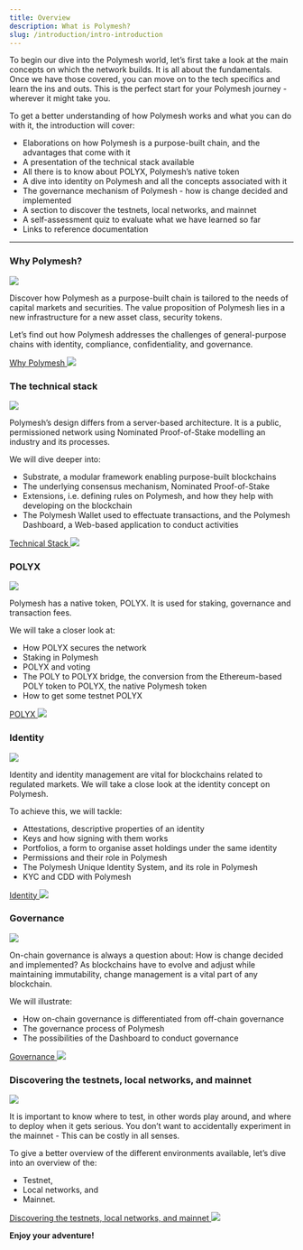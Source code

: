 ```yaml
---
title: Overview
description: What is Polymesh?
slug: /introduction/intro-introduction
---
```



To begin our dive into the Polymesh world, let’s first take a look at the main concepts on which the network builds. It is all about the fundamentals. Once we have those covered, you can move on to the tech specifics and learn the ins and outs. This is the perfect start for your Polymesh journey - wherever it might take you.

To get a better understanding of how Polymesh works and what you can do with it, the introduction will cover:
* Elaborations on how Polymesh is a purpose-built chain, and the advantages that come with it
* A presentation of the technical stack available
* All there is to know about POLYX, Polymesh’s native token
* A dive into identity on Polymesh and all the concepts associated with it
* The governance mechanism of Polymesh - how is change decided and implemented
* A section to discover the testnets, local networks, and mainnet
* A self-assessment quiz to evaluate what we have learned so far
* Links to reference documentation


***

<div class="box-overview-card-dyn">
	<h3>Why Polymesh?</h3>
	<div class="content">
		<img class="inline-image-float-right" src="/tmpAssets/01_why_polymesh-01.svg"/>
		<p>Discover how Polymesh as a purpose-built chain is tailored to the needs of capital markets and securities. The value proposition of Polymesh lies in a new infrastructure for a new asset class, security tokens.</p>
		<p>Let’s find out how Polymesh addresses the challenges of general-purpose chains with identity, compliance, confidentiality, and governance.</p>
		<a class="action-link" href="intro-why-polymesh" target="_self">
			Why Polymesh
			<img src="/icon-arrow-right.svg"/>
		</a>
	</div>
</div>

<div class="box-overview-card-dyn">
	<h3>The technical stack</h3>
	<div class="content">
		<img class="inline-image-float-right" src="/tmpAssets/02_technical_stack-01.svg"/>
		<p>Polymesh’s design differs from a server-based architecture. It is a public, permissioned network using Nominated Proof-of-Stake modelling an industry and its processes.</p>
		<p>We will dive deeper into:</p>
		<ul>
			<li>Substrate, a modular framework enabling purpose-built blockchains</li>
			<li>The underlying consensus mechanism, Nominated Proof-of-Stake</li>
			<li>Extensions, i.e. defining rules on Polymesh, and how they help with developing on the blockchain</li>
			<li>The Polymesh Wallet used to effectuate transactions, and the Polymesh Dashboard, a Web-based application to conduct activities</li>
		</ul>
		<a class="action-link" href="#">
			Technical Stack
			<img src="/icon-arrow-right.svg"/>
		</a>
	</div>
</div>

<div class="box-overview-card-dyn">
	<h3>POLYX</h3>
	<div class="content">
		<img class="inline-image-float-right" src="/tmpAssets/03_polyx-01.svg"/>
		<p>Polymesh has a native token, POLYX. It is used for staking, governance and transaction fees.</p>
		<p>We will take a closer look at:</p>
		<ul>
			<li>How POLYX secures the network</li>
			<li>Staking in Polymesh</li>
			<li>POLYX and voting</li>
			<li>The POLY to POLYX bridge, the conversion from the Ethereum-based POLY token to POLYX, the native Polymesh token</li>
			<li>How to get some testnet POLYX</li>
		</ul>
		<a class="action-link" href="#">
			POLYX
			<img src="/icon-arrow-right.svg"/>
		</a>
	</div>
</div>

<div class="box-overview-card-dyn">
	<h3>Identity</h3>
	<div class="content">
		<img class="inline-image-float-right" src="/tmpAssets/04_identity-01.svg"/>
		<p>Identity and identity management are vital for blockchains related to regulated markets. We will take a close look at the identity concept on Polymesh.</p>
		<p>To achieve this, we will tackle:</p>
		<ul>
			<li>Attestations, descriptive properties of an identity</li>
			<li>Keys and how signing with them works</li>
			<li>Portfolios, a form to organise asset holdings under the same identity</li>
			<li>Permissions and their role in Polymesh</li>
			<li>The Polymesh Unique Identity System, and its role in Polymesh</li>
			<li>KYC and CDD with Polymesh</li>
		</ul>
		<a class="action-link" href="#">
			Identity
			<img src="/icon-arrow-right.svg"/>
		</a>
	</div>
</div>

<div class="box-overview-card-dyn">
	<h3>Governance</h3>
	<div class="content">
		<img class="inline-image-float-right" src="/tmpAssets/05_governance-01.svg"/>
		<p>On-chain governance is always a question about: How is change decided and implemented? As blockchains have to evolve and adjust while maintaining immutability, change management is a vital part of any blockchain.</p>
		<p>We will illustrate:</p>
		<ul>
			<li>How on-chain governance is differentiated from off-chain governance</li>
			<li>The governance process of Polymesh</li>
			<li>The possibilities of the Dashboard to conduct governance</li>
		</ul>
		<a class="action-link" href="#">
			Governance
			<img src="/icon-arrow-right.svg"/>
		</a>
	</div>
</div>

<div class="box-overview-card-dyn">
	<h3>Discovering the testnets, local networks, and mainnet</h3>
	<div class="content">
		<img class="inline-image-float-right" src="/tmpAssets/06_testnets_mainnet-01.svg"/>
		<p>It is important to know where to test, in other words play around, and where to deploy when it gets serious. You don’t want to accidentally experiment in the mainnet - This can be costly in all senses.</p>
		<p>To give a better overview of the different environments available, let’s dive into an overview of the:</p>
		<ul>
			<li>Testnet,</li>
			<li>Local networks, and</li>
			<li>Mainnet.</li>
		</ul>
		<a class="action-link" href="#">
			Discovering the testnets, local networks, and mainnet
			<img src="/icon-arrow-right.svg"/>
		</a>
	</div>
</div>

**Enjoy your adventure!**
